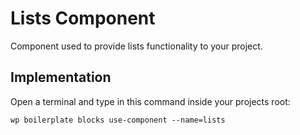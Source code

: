 # Lists Component

Component used to provide lists functionality to your project.

## Implementation

Open a terminal and type in this command inside your projects root:

```shell
wp boilerplate blocks use-component --name=lists
```
